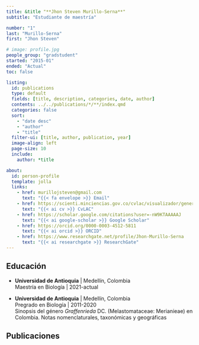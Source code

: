 ```yaml
---
title: &title "**Jhon Steven Murillo-Serna**"
subtitle: "Estudiante de maestría"

number: "1"
last: "Murillo-Serna"
first: "Jhon Steven"

# image: profile.jpg
people_group: "gradstudent"
started: "2015-01"
ended: "Actual"
toc: false

listing: 
  id: publications
  type: default
  fields: [title, description, categories, date, author]
  contents: ../../publications/*/**/index.qmd
  categories: false
  sort:
    - "date desc"
    - "author"
    - "title"
  filter-ui: [title, author, publication, year]
  image-align: left
  page-size: 10
  include:
    author: *title

about:
  id: person-profile
  template: jolla
  links:
    - href: murillojsteven@gmail.com 
      text: "{{< fa envelope >}} Email"
    - href: https://scienti.minciencias.gov.co/cvlac/visualizador/generarCurriculoCv.do?cod_rh=0000052236
      text: "{{< ai cv >}} CvLAC"
    - href: https://scholar.google.com/citations?user=-nW9KTAAAAAJ
      text: "{{< ai google-scholar >}} Google Scholar"
    - href: https://orcid.org/0000-0003-4512-5811
      text: "{{< ai orcid >}} ORCID"
    - href: https://www.researchgate.net/profile/Jhon-Murillo-Serna
      text: "{{< ai researchgate >}} ResearchGate"
---
```


::: {#person-profile}
:::



## Educación

-   **Universidad de Antioquia** \| Medellín, Colombia\
    Maestría en Biología \| 2021-actual\
    <!-- Estudio aerobiológico en la ciudad de Medellín (Colombia): una variable biológica de la calidad del aire en una ciudad altamente contaminada -->

-   **Universidad de Antioquia** \| Medellín, Colombia\
    Pregrado en Biología \| 2011-2020\
    Sinopsis del género *Graffenrieda* DC. (Melastomataceae: Merianieae) en Colombia. Notas nomenclaturales, taxonómicas y geográficas

## Publicaciones

::: {#publications}
:::